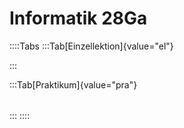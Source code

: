 
# Informatik 28Ga



::::Tabs
:::Tab[Einzellektion]{value="el"}
<Table
  header={["Datum", "Thema", "Inhalt"]}
  compact
  selectable
  rows={einzellektion}
  order={SortTimeTableByDate()}
/>
:::

:::Tab[Praktikum]{value="pra"}
<Table
  header={["Datum", "Halbklasse", "Thema", "Inhalt"]}
  compact
  selectable
  rows={praktikum}
  order={SortTimeTableByDate()}
/>
:::
::::
